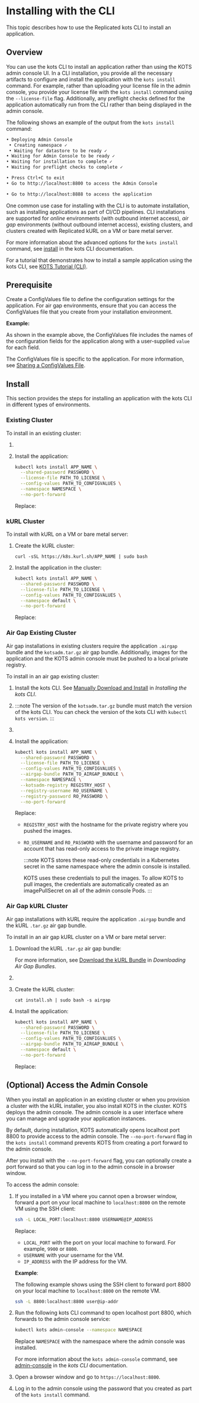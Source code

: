 
# Installing with the CLI

This topic describes how to use the Replicated kots CLI to install an application.

## Overview

You can use the kots CLI to install an application rather than using the KOTS admin console UI. In a CLI installation, you provide all the necessary artifacts to configure and install the application with the `kots install` command. For example, rather than uploading your license file in the admin console, you provide your license file with the `kots install` command using the `--license-file` flag. Additionally, any preflight checks defined for the application automatically run from the CLI rather than being displayed in the admin console.

The following shows an example of the output from the `kots install` command:

```bash
• Deploying Admin Console
 • Creating namespace ✓
 • Waiting for datastore to be ready ✓
• Waiting for Admin Console to be ready ✓
• Waiting for installation to complete ✓
• Waiting for preflight checks to complete ✓

• Press Ctrl+C to exit
• Go to http://localhost:8800 to access the Admin Console

• Go to http://localhost:8888 to access the application
```

One common use case for installing with the CLI is to automate installation, such as installing applications as part of CI/CD pipelines. CLI installations are supported for _online_ environments (with outbound internet access), _air gap_ environments (without outbound internet access), existing clusters, and clusters created with Replicated kURL on a VM or bare metal server.

For more information about the advanced options for the `kots install` command, see [install](/reference/kots-cli-install) in the kots CLI documentation.

For a tutorial that demonstrates how to install a sample application using the kots CLI, see [KOTS Tutorial (CLI)](/vendor/tutorial-cli-setup).

## Prerequisite

Create a ConfigValues file to define the configuration settings for the application. For air gap environments, ensure that you can access the ConfigValues file that you create from your installation environment.

**Example:**

<ConfigValuesExample/>

As shown in the example above, the ConfigValues file includes the names of the configuration fields for the application along with a user-supplied `value` for each field.

The ConfigValues file is specific to the application. For more information, see [Sharing a ConfigValues File](/vendor/releases-configvalues).
   
## Install

This section provides the steps for installing an application with the kots CLI in different types of environments.

### Existing Cluster

To install in an existing cluster:

1. <InstallKotsCli/>

1. Install the application:

    ```bash 
    kubectl kots install APP_NAME \
      --shared-password PASSWORD \
      --license-file PATH_TO_LICENSE \
      --config-values PATH_TO_CONFIGVALUES \
      --namespace NAMESPACE \
      --no-port-forward
    ```
    Replace:

    <PlaceholdersGlobal/>

    <PlaceholderNamespaceExisting/>

### kURL Cluster

<IntroEmbedded/>

To install with kURL on a VM or bare metal server:

1. Create the kURL cluster:

   ```
   curl -sSL https://k8s.kurl.sh/APP_NAME | sudo bash
   ```

1. Install the application in the cluster:

    ```bash
    kubectl kots install APP_NAME \
      --shared-password PASSWORD \
      --license-file PATH_TO_LICENSE \
      --config-values PATH_TO_CONFIGVALUES \
      --namespace default \
      --no-port-forward
    ```

    Replace:

    <PlaceholdersGlobal/>

    <PlaceholderNamespaceEmbedded/>

### Air Gap Existing Cluster 

Air gap installations in existing clusters require the application `.airgap` bundle and the `kotsadm.tar.gz` air gap bundle. Additionally, images for the application and the KOTS admin console must be pushed to a local private registry.

To install in an air gap existing cluster:

1. Install the kots CLI. See [Manually Download and Install](/reference/kots-cli-getting-started#manually-download-and-install) in _Installing the kots CLI_.

1. <DownloadKotsBundle/>

    :::note
    The version of the `kotsadm.tar.gz` bundle must match the version of the kots CLI. You can check the version of the kots CLI with `kubectl kots version`.
    :::

1. <PushKotsImages/>

1. Install the application:

      ```bash
      kubectl kots install APP_NAME \
        --shared-password PASSWORD \
        --license-file PATH_TO_LICENSE \
        --config-values PATH_TO_CONFIGVALUES \
        --airgap-bundle PATH_TO_AIRGAP_BUNDLE \
        --namespace NAMESPACE \
        --kotsadm-registry REGISTRY_HOST \
        --registry-username RO_USERNAME \
        --registry-password RO_PASSWORD \
        --no-port-forward
      ```

      Replace:

      <PlaceholdersGlobal/>
      
      <PlaceholderAirgapBundle/>
      
      <PlaceholderNamespaceExisting/>
      
      * `REGISTRY_HOST` with the hostname for the private registry where you pushed the images.
      
      * `RO_USERNAME` and `RO_PASSWORD` with the username and password for an account that has read-only access to the private image registry.

         :::note
         KOTS stores these read-only credentials in a Kubernetes secret in the same namespace where the admin console is installed.

         KOTS uses these credentials to pull the images. To allow KOTS to pull images, the credentials are automatically created as an imagePullSecret on all of the admin console Pods.
         :::

### Air Gap kURL Cluster

<IntroEmbedded/>

Air gap installations with kURL require the application `.airgap` bundle and the kURL `.tar.gz` air gap bundle.

To install in an air gap kURL cluster on a VM or bare metal server:

1. Download the kURL `.tar.gz` air gap bundle:

   <DownloadkURLBundle/>

   For more information, see [Download the kURL Bundle](/vendor/releases-download-airgap-bundles#installer-bundle) in _Downloading Air Gap Bundles_.

1. <ExtractKurlBundle/>

1. Create the kURL cluster:

   ```
   cat install.sh | sudo bash -s airgap
   ```

1. Install the application:

    ```bash
    kubectl kots install APP_NAME \
      --shared-password PASSWORD \
      --license-file PATH_TO_LICENSE \
      --config-values PATH_TO_CONFIGVALUES \
      --airgap-bundle PATH_TO_AIRGAP_BUNDLE \
      --namespace default \
      --no-port-forward
    ```

    Replace:

    <PlaceholdersGlobal/>

    <PlaceholderAirgapBundle/>

    <PlaceholderNamespaceEmbedded/>

## (Optional) Access the Admin Console

When you install an application in an existing cluster or when you provision a cluster with the kURL installer, you also install KOTS in the cluster. KOTS deploys the admin console. The admin console is a user interface where you can manage and upgrade your application instances.

By default, during installation, KOTS automatically opens localhost port 8800 to provide access to the admin console. The `--no-port-forward` flag in the `kots install` command prevents KOTS from creating a port forward to the admin console.

After you install with the `--no-port-forward` flag, you can optionally create a port forward so that you can log in to the admin console in a browser window.

To access the admin console:

1. If you installed in a VM where you cannot open a browser window, forward a port on your local machine to `localhost:8800` on the remote VM using the SSH client:

   ```bash
   ssh -L LOCAL_PORT:localhost:8800 USERNAME@IP_ADDRESS
   ```
   Replace:
    * `LOCAL_PORT` with the port on your local machine to forward. For example, `9900` or `8800`.
    * `USERNAME` with your username for the VM.
    * `IP_ADDRESS` with the IP address for the VM.

   **Example**:

   The following example shows using the SSH client to forward port 8800 on your local machine to `localhost:8800` on the remote VM.
  
   ```bash
   ssh -L 8800:localhost:8800 user@ip-addr
   ```

1. Run the following kots CLI command to open localhost port 8800, which forwards to the admin console service:

   ```bash
   kubectl kots admin-console --namespace NAMESPACE
   ```
   Replace `NAMESPACE` with the namespace where the admin console was installed.

   For more information about the `kots admin-console` command, see [admin-console](/reference/kots-cli-admin-console-index) in the _kots CLI_ documentation.

1. Open a browser window and go to `https://localhost:8800`.

1. Log in to the admin console using the password that you created as part of the `kots install` command.